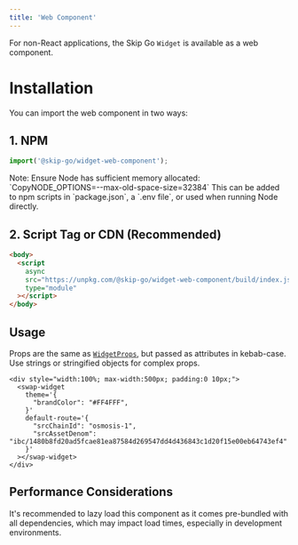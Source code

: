 ```yaml
---
title: 'Web Component'
---
```


For non-React applications, the Skip Go `Widget` is available as a web component.


# Installation

You can import the web component in two ways:

## 1. NPM

```ts
import('@skip-go/widget-web-component');
```

<Info>
Note: Ensure Node has sufficient memory allocated: `CopyNODE_OPTIONS=--max-old-space-size=32384`
This can be added to npm scripts in `package.json`, a `.env file`, or used when running Node directly.
</Info>

## 2. Script Tag or CDN (Recommended)
```html
<body>
  <script
    async
    src="https://unpkg.com/@skip-go/widget-web-component/build/index.js"
    type="module"
  ></script>
</body>
```

## Usage

Props are the same as [`WidgetProps`](./configuration), but passed as attributes in kebab-case. Use strings or stringified objects for complex props.

```tsx
<div style="width:100%; max-width:500px; padding:0 10px;">
  <swap-widget
    theme='{
      "brandColor": "#FF4FFF",
    }'
    default-route='{
      "srcChainId": "osmosis-1",
      "srcAssetDenom": "ibc/1480b8fd20ad5fcae81ea87584d269547dd4d436843c1d20f15e00eb64743ef4"
    }'
  ></swap-widget>
</div>
```

## Performance Considerations
It's recommended to lazy load this component as it comes pre-bundled with all dependencies, which may impact load times, especially in development environments.
